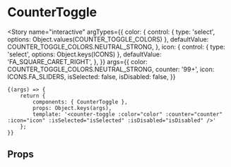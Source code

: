 
<Meta title="components/CounterToggle" component={CounterToggle} />

# CounterToggle

<Story
	name="interactive"
	argTypes={{
		color: {
			control: { type: 'select', options: Object.values(COUNTER_TOGGLE_COLORS) },
			defaultValue: COUNTER_TOGGLE_COLORS.NEUTRAL_STRONG,
		},
		icon: {
			control: { type: 'select', options: Object.keys(ICONS) },
			defaultValue: 'FA_SQUARE_CARET_RIGHT',
		},
	}}
	args={{
		color: COUNTER_TOGGLE_COLORS.NEUTRAL_STRONG,
		counter: '99+',
		icon: ICONS.FA_SLIDERS,
		isSelected: false,
		isDisabled: false,
	}}
>
	{(args) => {
		return {
			components: { CounterToggle },
			props: Object.keys(args),
			template: '<counter-toggle :color="color" :counter="counter"  :icon="icon" :isSelected="isSelected" :isDisabled="isDisabled" />'
		};
	}}
</Story>

## Props

<Props of={CounterToggle} />
